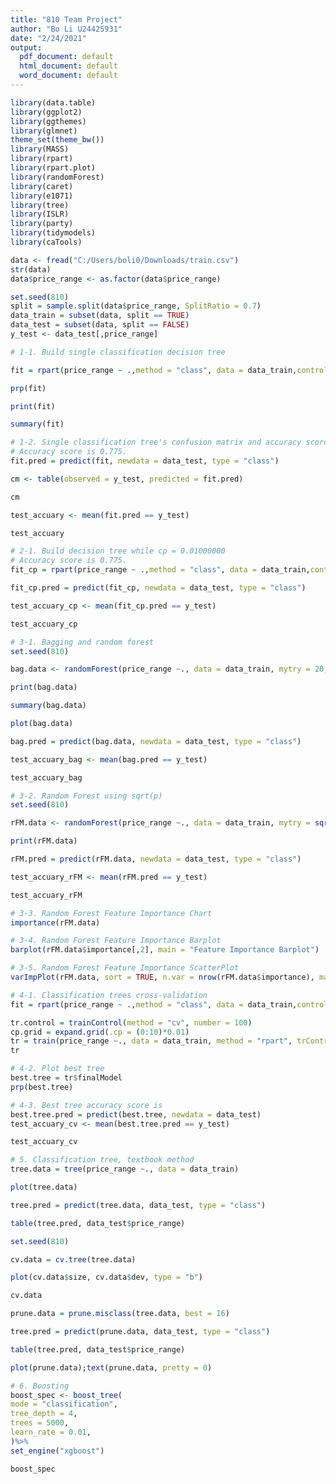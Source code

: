 ---
title: "810 Team Project"
author: "Bo Li U24425931"
date: "2/24/2021"
output:
  pdf_document: default
  html_document: default
  word_document: default
---
```{r}
library(data.table)
library(ggplot2)
library(ggthemes)
library(glmnet)
theme_set(theme_bw())
library(MASS)
library(rpart)
library(rpart.plot)
library(randomForest)
library(caret)
library(e1071)
library(tree)
library(ISLR)
library(party)
library(tidymodels)
library(caTools)
```
```{r}
data <- fread("C:/Users/boli0/Downloads/train.csv")
str(data)
data$price_range <- as.factor(data$price_range)
```
```{r}
set.seed(810)
split = sample.split(data$price_range, SplitRatio = 0.7)
data_train = subset(data, split == TRUE)
data_test = subset(data, split == FALSE)
y_test <- data_test[,price_range]
```
```{r}
# 1-1. Build single classification decision tree

fit = rpart(price_range ~ .,method = "class", data = data_train,control = rpart.control(minsplit = 1) , parms = list(split = "information"))

prp(fit)
```
```{r}
print(fit)
```
```{r}
summary(fit)
```
```{r}
# 1-2. Single classification tree's confusion matrix and accuracy score
# Accuracy score is 0.775.
fit.pred = predict(fit, newdata = data_test, type = "class")

cm <- table(observed = y_test, predicted = fit.pred)

cm
```
```{r}
test_accuary <- mean(fit.pred == y_test)

test_accuary
```
```{r}
# 2-1. Build decision tree while cp = 0.01000000
# Accuracy score is 0.775.
fit_cp = rpart(price_range ~ .,method = "class", data = data_train,control = rpart.control(minsplit = 1) , parms = list(split = "information"), cp = 0.01000000)

fit_cp.pred = predict(fit_cp, newdata = data_test, type = "class")

test_accuary_cp <- mean(fit_cp.pred == y_test)

test_accuary_cp
```
```{r}
# 3-1. Bagging and random forest
set.seed(810)

bag.data <- randomForest(price_range ~., data = data_train, mytry = 20, importance = TRUE, proximity = TRUE)

print(bag.data)
```
```{r}
summary(bag.data)
```
```{r}
plot(bag.data)
```
```{r}
bag.pred = predict(bag.data, newdata = data_test, type = "class")

test_accuary_bag <- mean(bag.pred == y_test)

test_accuary_bag
```
```{r}
# 3-2. Random Forest using sqrt(p)
set.seed(810)

rFM.data <- randomForest(price_range ~., data = data_train, mytry = sqrt(20), importance = TRUE, proximity = TRUE)

print(rFM.data)
```
```{r}
rFM.pred = predict(rFM.data, newdata = data_test, type = "class")

test_accuary_rFM <- mean(rFM.pred == y_test)

test_accuary_rFM
```
```{r}
# 3-3. Random Forest Feature Importance Chart
importance(rFM.data)
```
```{r}
# 3-4. Random Forest Feature Importance Barplot
barplot(rFM.data$importance[,2], main = "Feature Importance Barplot")
```
```{r}
# 3-5. Random Forest Feature Importance ScatterPlot
varImpPlot(rFM.data, sort = TRUE, n.var = nrow(rFM.data$importance), main = "Feature Importance ScatterPlot")
```
```{r}
# 4-1. Classification trees cross-validation
fit = rpart(price_range ~ .,method = "class", data = data_train,control = rpart.control(minsplit = 1) , parms = list(split = "information"))

tr.control = trainControl(method = "cv", number = 100)
cp.grid = expand.grid(.cp = (0:10)*0.01)
tr = train(price_range ~., data = data_train, method = "rpart", trControl = tr.control, tuneGrid = cp.grid)
tr
```
```{r}
# 4-2. Plot best tree
best.tree = tr$finalModel
prp(best.tree)
```
```{r}
# 4-3. Best tree accuracy score is 
best.tree.pred = predict(best.tree, newdata = data_test)
test_accuary_cv <- mean(best.tree.pred == y_test)

test_accuary_cv
```
```{r}
# 5. Classification tree, textbook method
tree.data = tree(price_range ~., data = data_train)
```
```{r}
plot(tree.data)
```
```{r}
tree.pred = predict(tree.data, data_test, type = "class")

table(tree.pred, data_test$price_range)
```
```{r}
set.seed(810)

cv.data = cv.tree(tree.data)

plot(cv.data$size, cv.data$dev, type = "b")
```
```{r}
cv.data
```
```{r}
prune.data = prune.misclass(tree.data, best = 16)

tree.pred = predict(prune.data, data_test, type = "class")

table(tree.pred, data_test$price_range)
```
```{r}
plot(prune.data);text(prune.data, pretty = 0)
```
```{r}
# 6. Boosting
boost_spec <- boost_tree(
mode = "classification",
tree_depth = 4,
trees = 5000,
learn_rate = 0.01,
)%>%
set_engine("xgboost")

boost_spec
```
